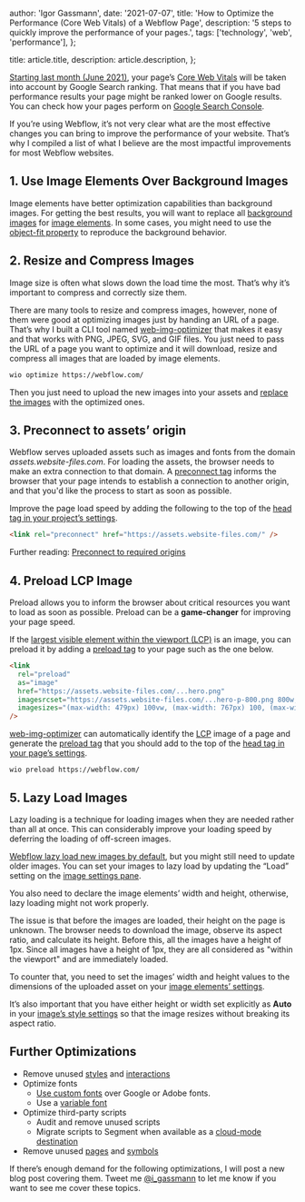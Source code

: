 
  author: 'Igor Gassmann',
  date: '2021-07-07',
  title: 'How to Optimize the Performance (Core Web Vitals) of a Webflow Page',
  description: '5 steps to quickly improve the performance of your pages.',
  tags: ['technology', 'web', 'performance'],
};

  title: article.title,
  description: article.description,
};


[Starting last month (June 2021)](https://developers.google.com/search/blog/2021/04/more-details-page-experience?hl=en#gradual-rollout),
your page’s [Core Web Vitals](https://web.dev/vitals/) will be taken into account by Google Search
ranking. That means that if you have bad performance results your page might be ranked lower on
Google results. You can check how your pages perform on
[Google Search Console](https://search.google.com/search-console/core-web-vitals/summary).

If you’re using Webflow, it’s not very clear what are the most effective changes you can bring to
improve the performance of your website. That’s why I compiled a list of what I believe are the most
impactful improvements for most Webflow websites.

## 1. Use Image Elements Over Background Images

Image elements have better optimization capabilities than background images. For getting the best
results, you will want to replace all
[background images](https://university.webflow.com/lesson/background-styles-overview#background-image)
for [image elements](https://university.webflow.com/lesson/image). In some cases, you might need to
use the [object-fit property](https://webflow.com/feature/object-fit-support) to reproduce the
background behavior.

## 2. Resize and Compress Images

Image size is often what slows down the load time the most. That’s why it’s important to compress
and correctly size them.

There are many tools to resize and compress images, however, none of them were good at optimizing
images just by handing an URL of a page. That’s why I built a CLI tool named
[web-img-optimizer](https://github.com/IGassmann/web-img-optimizer) that makes it easy and that
works with PNG, JPEG, SVG, and GIF files. You just need to pass the URL of a page you want to
optimize and it will download, resize and compress all images that are loaded by image elements.

```bash
wio optimize https://webflow.com/
```

Then you just need to upload the new images into your assets and
[replace the images](https://university.webflow.com/lesson/image#replace-images) with the optimized
ones.

## 3. Preconnect to assets’ origin

Webflow serves uploaded assets such as images and fonts from the domain _assets.website-files.com_.
For loading the assets, the browser needs to make an extra connection to that domain. A
[preconnect tag](https://developer.mozilla.org/en-US/docs/Web/HTML/Link_types/preconnect) informs
the browser that your page intends to establish a connection to another origin, and that you'd like
the process to start as soon as possible.

Improve the page load speed by adding the following to the top of the
[head tag in your project’s settings](https://university.webflow.com/lesson/custom-code-in-the-head-and-body-tags#head-code).

```html
<link rel="preconnect" href="https://assets.website-files.com/" />
```

Further reading: [Preconnect to required origins ](https://web.dev/uses-rel-preconnect/)

## 4. Preload LCP Image

Preload allows you to inform the browser about critical resources you want to load as soon as
possible. Preload can be a **game-changer** for improving your page speed.

If the [largest visible element within the viewport (LCP)](https://web.dev/lcp/) is an image, you
can preload it by adding a
[preload tag](https://developer.mozilla.org/en-US/docs/Web/HTML/Link_types/preload) to your page
such as the one below.

```html
<link
  rel="preload"
  as="image"
  href="https://assets.website-files.com/...hero.png"
  imagesrcset="https://assets.website-files.com/...hero-p-800.png 800w, https://assets.website-files.com/...hero.png 1400w"
  imagesizes="(max-width: 479px) 100vw, (max-width: 767px) 100, (max-width: 991px) 600px, 55vw"
/>
```

[web-img-optimizer](https://github.com/IGassmann/web-img-optimizer) can automatically identify the
[LCP](https://web.dev/lcp/) image of a page and generate the
[preload tag](https://developer.mozilla.org/en-US/docs/Web/HTML/Link_types/preload) that you should
add to the top of the
[head tag in your page’s settings](https://university.webflow.com/lesson/custom-code-in-the-head-and-body-tags#inside-%3C-head-%3E-tag).

```shell
wio preload https://webflow.com/
```

## 5. Lazy Load Images

Lazy loading is a technique for loading images when they are needed rather than all at once. This
can considerably improve your loading speed by deferring the loading of off-screen images.

[Webflow lazy load new images by default](https://webflow.com/feature/new-images-set-to-lazy-load-by-default),
but you might still need to update older images. You can set your images to lazy load by updating
the “Load” setting on the
[image settings pane](https://university.webflow.com/lesson/image#edit-image-settings).

You also need to declare the image elements’ width and height, otherwise, lazy loading might not
work properly.

The issue is that before the images are loaded, their height on the page is unknown. The browser
needs to download the image, observe its aspect ratio, and calculate its height. Before this, all
the images have a height of 1px. Since all images have a height of 1px, they are all considered as
"within the viewport" and are immediately loaded.

To counter that, you need to set the images’ width and height values to the dimensions of the
uploaded asset on your
[image elements’ settings](https://university.webflow.com/lesson/image#edit-image-settings).

It’s also important that you have either height or width set explicitly as **Auto** in your
[image’s style settings](https://university.webflow.com/lesson/style-panel-overview) so that the
image resizes without breaking its aspect ratio.

## Further Optimizations

- Remove unused
  [styles](https://university.webflow.com/lesson/style-manager#deleting-all-unused-styles-in-the-style-manager)
  and [interactions](https://webflow.com/feature/clean-up-unused-interactions)
- Optimize fonts
  - [Use custom fonts](https://university.webflow.com/lesson/custom-fonts) over Google or Adobe
    fonts.
  - Use a [variable font](https://web.dev/variable-fonts/)
- Optimize third-party scripts
  - Audit and remove unused scripts
  - Migrate scripts to Segment when available as a
    [cloud-mode destination](https://segment.com/docs/connections/destinations/#connection-modes)
- Remove unused [pages](https://university.webflow.com/lesson/pages-panel#deleting-pages) and
  [symbols](https://university.webflow.com/lesson/symbols#delete-a-symbol)

If there’s enough demand for the following optimizations, I will post a new blog post covering them.
Tweet me [@i_gassmann](https://twitter.com/I_Gassmann) to let me know if you want to see me cover
these topics.
